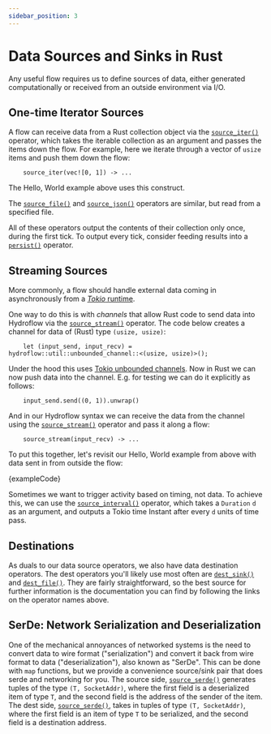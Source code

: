 ```yaml
---
sidebar_position: 3
---
```


# Data Sources and Sinks in Rust
Any useful flow requires us to define sources of data, either generated computationally or received from
an outside environment via I/O.

## One-time Iterator Sources
A flow can receive data from a Rust collection object via the [`source_iter()`](./surface_ops_gen.md#source_iter) operator, which takes the
iterable collection as an argument and passes the items down the flow.
For example, here we iterate through a vector of `usize` items and push them down the flow:
```rust,ignore
    source_iter(vec![0, 1]) -> ...
```
The Hello, World example above uses this construct. 

The [`source_file()`](./surface_ops_gen.md#source_file) and [`source_json()`](./surface_ops_gen.md#source_json) operators are similar, but read from a specified file.

All of these operators output the contents of their collection only once, during the first tick.
To output every tick, consider feeding results into a [`persist()`](./surface_ops_gen.md#persist) 
operator.

## Streaming Sources
More commonly, a flow should handle external data coming in asynchronously from a [_Tokio_ runtime](https://tokio.rs/tokio/tutorial).

One way to do this is with _channels_ that allow Rust code to send data into Hydroflow via the [`source_stream()`](./surface_ops_gen.md#source_stream) operator.
The code below creates a channel for data of (Rust) type `(usize, usize)`:
```rust,ignore
    let (input_send, input_recv) = hydroflow::util::unbounded_channel::<(usize, usize)>();
```
Under the hood this uses [Tokio unbounded channels](https://docs.rs/tokio/latest/tokio/sync/mpsc/fn.unbounded_channel.html).
Now in Rust we can now push data into the channel. E.g. for testing we can do
it explicitly as follows:
```rust,ignore
    input_send.send((0, 1)).unwrap()
```
And in our Hydroflow syntax we can receive the data from the channel using the [`source_stream()`](./surface_ops_gen.md#source_stream) operator and
pass it along a flow:
```rust,ignore
    source_stream(input_recv) -> ...
```

To put this together, let's revisit our Hello, World example from above with data sent
in from outside the flow:

<CodeBlock language="rust" showLineNumbers>{exampleCode}</CodeBlock>

Sometimes we want to trigger activity based on timing, not data. To achieve this, we can use the [`source_interval()`](./surface_ops_gen.md#source_interval) operator, which takes a `Duration` `d` as an argument, and outputs a Tokio time Instant after every `d` units of time pass.

## Destinations
As duals to our data source operators, we also have data destination operators. The dest operators you'll likely use 
most often are [`dest_sink()`](./surface_ops_gen.md#dest_sink) and [`dest_file()`](./surface_ops_gen.md#dest_file). They are fairly
straightforward, so the best source for further information is the documentation you can find by following the links on the operator names above.

## SerDe: Network Serialization and Deserialization
One of the mechanical annoyances of networked systems is the need to convert data to wire format ("serialization") and convert it back from wire format to data ("deserialization"),
also known as "SerDe". 
This can be done with `map` functions, but we provide a convenience source/sink pair that does serde and networking for you. 
The source side, [`source_serde()`](./surface_ops_gen.md#source_serde) generates tuples of the type `(T, SocketAddr)`, 
where the first field is a deserialized item of type `T`, and the second field is the address of the sender of the item.
The dest side, [`source_serde()`](./surface_ops_gen.md#source_serde), takes in tuples of type `(T, SocketAddr)`,
where the first field is an item of type `T` to be serialized, and the second field is a destination address.

